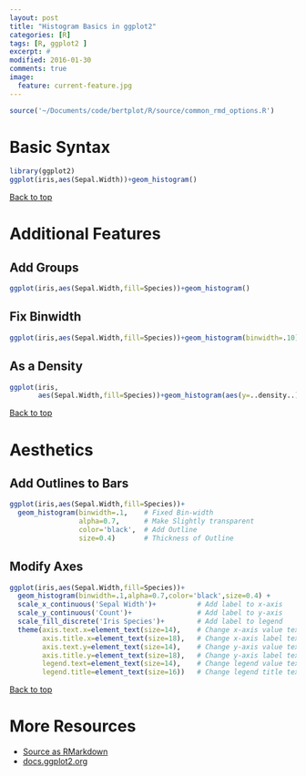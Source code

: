 ```yaml
---
layout: post
title: "Histogram Basics in ggplot2"
categories: [R]
tags: [R, ggplot2 ]
excerpt: #
modified: 2016-01-30
comments: true
image:
  feature: current-feature.jpg
---
```


```r
source('~/Documents/code/bertplot/R/source/common_rmd_options.R')
```

# Basic Syntax

```r
library(ggplot2)
ggplot(iris,aes(Sepal.Width))+geom_histogram()
```

<a href="#top">Back to top</a>

# Additional Features

## Add Groups

```r
ggplot(iris,aes(Sepal.Width,fill=Species))+geom_histogram()
```

## Fix Binwidth

```r
ggplot(iris,aes(Sepal.Width,fill=Species))+geom_histogram(binwidth=.10)
```

## As a Density

```r
ggplot(iris,
       aes(Sepal.Width,fill=Species))+geom_histogram(aes(y=..density..))
```

<a href="#top">Back to top</a>
 
# Aesthetics

## Add Outlines to Bars

```r
ggplot(iris,aes(Sepal.Width,fill=Species))+
  geom_histogram(binwidth=.1,    # Fixed Bin-width
                 alpha=0.7,      # Make Slightly transparent
                 color='black',  # Add Outline
                 size=0.4)       # Thickness of Outline
```

## Modify Axes

```r
ggplot(iris,aes(Sepal.Width,fill=Species))+
  geom_histogram(binwidth=.1,alpha=0.7,color='black',size=0.4) +
  scale_x_continuous('Sepal Width')+          # Add label to x-axis
  scale_y_continuous('Count')+                # Add label to y-axis
  scale_fill_discrete('Iris Species')+        # Add label to legend
  theme(axis.text.x=element_text(size=14),    # Change x-axis value text-size
        axis.title.x=element_text(size=18),   # Change x-axis label text-size
        axis.text.y=element_text(size=14),    # Change y-axis value text-size
        axis.title.y=element_text(size=18),   # Change y-axis label text-size
        legend.text=element_text(size=14),    # Change legend value text-size
        legend.title=element_text(size=16))   # Change legend title text-size
```

<a href="#top">Back to top</a>

# More Resources
- [Source as RMarkdown](https://github.com/rweyant/bertplot/blob/master/R/tutorials/ggplot-histogram/ggplot-histogram.Rmd)
- [docs.ggplot2.org](http://docs.ggplot2.org/0.9.3/geom_histogram.html)

